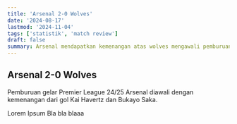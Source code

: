 ```yaml
---
title: 'Arsenal 2-0 Wolves'
date: '2024-08-17'
lastmod: '2024-11-04'
tags: ['statistik', 'match review']
draft: false
summary: Arsenal mendapatkan kemenangan atas wolves mengawali pemburuan gelar Premier League 2024/25 dengan baik.
---
```


## Arsenal 2-0 Wolves

Pemburuan gelar Premier League 24/25 Arsenal diawali dengan kemenangan dari gol Kai Havertz dan Bukayo Saka.

<Chalkboard match_id={1821052} />
<MatchStats match_id={1821052} />
<Momentum match_id={1821052} />

Lorem Ipsum Bla bla blaaa